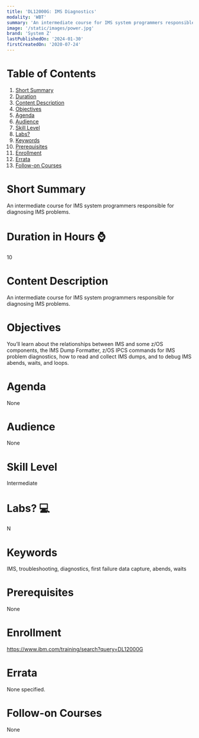 ```yaml
---
title: 'DL12000G: IMS Diagnostics'
modality: 'WBT'
summary: 'An intermediate course for IMS system programmers responsible for diagnosing IMS problems.'
image: '/static/images/power.jpg'
brand: 'System Z'
lastPublishedOn: '2024-01-30'
firstCreatedOn: '2020-07-24'
---
```

# Table of Contents
1.  [Short Summary](#short-summary)
2.  [Duration](#duration-in-hours-)
3.  [Content Description](#content-description)
4.  [Objectives](#objectives)
5.  [Agenda](#agenda)
6.  [Audience](#audience)
7.  [Skill Level](#skill-level)
8.  [Labs?](#labs-)
9.  [Keywords](#keywords)
10. [Prerequisites](#prerequisites)
11. [Enrollment](#enrollment)
12. [Errata](#errata)
13. [Follow-on Courses](#follow-on-courses)

# Short Summary
An intermediate course for IMS system programmers responsible for diagnosing IMS problems.

# Duration in Hours ⌚
10

# Content Description
An intermediate course for IMS system programmers responsible for diagnosing IMS problems.



# Objectives
You’ll learn about the relationships between IMS and some z/OS components, the IMS Dump Formatter, z/OS IPCS commands for IMS problem diagnostics, how to read and collect IMS dumps, and to debug IMS abends, waits, and loops.



# Agenda
None

# Audience
None

# Skill Level
Intermediate

# Labs? 💻
N

# Keywords
IMS, troubleshooting, diagnostics, first failure data capture, abends, waits

# Prerequisites
None

# Enrollment
https://www.ibm.com/training/search?query=DL12000G

# Errata
None specified.

# Follow-on Courses
None


